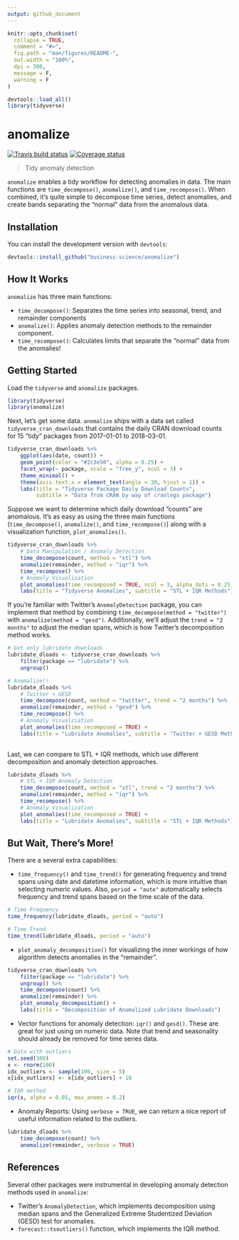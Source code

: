 ```yaml
---
output: github_document
---
```


<!-- README.md is generated from README.Rmd. Please edit that file -->

```r
knitr::opts_chunk$set(
  collapse = TRUE,
  comment = "#>",
  fig.path = "man/figures/README-",
  out.width = "100%",
  dpi = 300,
  message = F,
  warning = F
)

devtools::load_all()
library(tidyverse)
```


# anomalize

[![Travis build status](https://travis-ci.org/business-science/anomalize.svg?branch=master)](https://travis-ci.org/business-science/anomalize)
[![Coverage status](https://codecov.io/gh/business-science/anomalize/branch/master/graph/badge.svg)](https://codecov.io/github/business-science/anomalize?branch=master)


> Tidy anomaly detection

`anomalize` enables a tidy workflow for detecting anomalies in data. The main functions are `time_decompose()`, `anomalize()`, and `time_recompose()`. When combined, it's quite simple to decompose time series, detect anomalies, and create bands separating the "normal" data from the anomalous data.

<!-- ## Benefits -->

<!-- With `anomalize` you can: -->

<!-- - Perform anomaly detection on grouped data -->
<!-- - Get bands that separates the "normal" data from the anomalies! -->
<!-- - Implement the best decomposition techniques including Seasonal Decomposition (STL), Twitter AnomalyDetection, and Multiplicative Decomposition -->
<!-- - Use two outlier detection methods including IQR (fast and reliable) and GESD (best performance) -->
<!-- - Visualize:  -->
<!--     - Time series decomposition on a single time series, which is useful for seeing the affects of the parameters -->
<!--     - Anomaly detection on many time series (grouped in one data frame) -->

<!-- Let's check `anomalize` out! -->

## Installation

<!-- You can install the released version of anomalize from [CRAN](https://CRAN.R-project.org) with: -->

You can install the development version with `devtools`:

``` r
devtools::install_github("business-science/anomalize")
```

## How It Works

`anomalize` has three main functions:

- `time_decompose()`: Separates the time series into seasonal, trend, and remainder components
- `anomalize()`: Applies anomaly detection methods to the remainder component.
- `time_recompose()`: Calculates limits that separate the "normal" data from the anomalies!

## Getting Started

Load the `tidyverse` and `anomalize` packages.

```r
library(tidyverse)
library(anomalize)
```


Next, let's get some data.  `anomalize` ships with a data set called `tidyverse_cran_downloads` that contains the daily CRAN download counts for 15 "tidy" packages from 2017-01-01 to 2018-03-01.

```r
tidyverse_cran_downloads %>%
    ggplot(aes(date, count)) +
    geom_point(color = "#2c3e50", alpha = 0.25) +
    facet_wrap(~ package, scale = "free_y", ncol = 3) +
    theme_minimal() +
    theme(axis.text.x = element_text(angle = 30, hjust = 1)) +
    labs(title = "Tidyverse Package Daily Download Counts",
         subtitle = "Data from CRAN by way of cranlogs package")
```

Suppose we want to determine which daily download "counts" are anomalous. It's as easy as using the three main functions (`time_decompose()`, `anomalize()`, and `time_recompose()`) along with a visualization function, `plot_anomalies()`.

```r
tidyverse_cran_downloads %>%
    # Data Manipulation / Anomaly Detection
    time_decompose(count, method = "stl") %>%
    anomalize(remainder, method = "iqr") %>%
    time_recompose() %>%
    # Anomaly Visualization
    plot_anomalies(time_recomposed = TRUE, ncol = 3, alpha_dots = 0.25) +
    labs(title = "Tidyverse Anomalies", subtitle = "STL + IQR Methods") 
```

If you're familiar with Twitter's `AnomalyDetection` package, you can implement that method by combining `time_decompose(method = "twitter")` with `anomalize(method = "gesd")`. Additionally, we'll adjust the `trend = "2 months"` to adjust the median spans, which is how Twitter's decomposition method works.

```r
# Get only lubridate downloads
lubridate_dloads <- tidyverse_cran_downloads %>%
    filter(package == "lubridate") %>% 
    ungroup()

# Anomalize!!
lubridate_dloads %>%
    # Twitter + GESD
    time_decompose(count, method = "twitter", trend = "2 months") %>%
    anomalize(remainder, method = "gesd") %>%
    time_recompose() %>%
    # Anomaly Visualziation
    plot_anomalies(time_recomposed = TRUE) +
    labs(title = "Lubridate Anomalies", subtitle = "Twitter + GESD Methods")
    
```

Last, we can compare to STL + IQR methods, which use different decomposition and anomaly detection approaches.

```r
lubridate_dloads %>%
    # STL + IQR Anomaly Detection
    time_decompose(count, method = "stl", trend = "2 months") %>%
    anomalize(remainder, method = "iqr") %>%
    time_recompose() %>%
    # Anomaly Visualization
    plot_anomalies(time_recomposed = TRUE) +
    labs(title = "Lubridate Anomalies", subtitle = "STL + IQR Methods")
```

## But Wait, There's More!

There are a several extra capabilities:

- `time_frequency()` and `time_trend()` for generating frequency and trend spans using date and datetime information, which is more intuitive than selecting numeric values. Also, `period = "auto"` automatically selects frequency and trend spans based on the time scale of the data.

```r
# Time Frequency
time_frequency(lubridate_dloads, period = "auto")
```

```r
# Time Trend
time_trend(lubridate_dloads, period = "auto")
```


- `plot_anomaly_decomposition()` for visualizing the inner workings of how algorithm detects anomalies in the "remainder". 

```r
tidyverse_cran_downloads %>%
    filter(package == "lubridate") %>%
    ungroup() %>%
    time_decompose(count) %>%
    anomalize(remainder) %>%
    plot_anomaly_decomposition() +
    labs(title = "Decomposition of Anomalized Lubridate Downloads")
```

<!-- - Other `time_decompose` methods: In addition to "stl" and "twitter", we have added "multiplicative" for time series with non-constant variance. Word of caution that statistical transformations such as logarithmic or power transformations may perform better. -->

- Vector functions for anomaly detection: `iqr()` and `gesd()`. These are great for just using on numeric data. Note that trend and seasonality should already be removed for time series data.

```r
# Data with outliers
set.seed(100)
x <- rnorm(100)
idx_outliers <- sample(100, size = 5)
x[idx_outliers] <- x[idx_outliers] + 10

# IQR method
iqr(x, alpha = 0.05, max_anoms = 0.2)
```

- Anomaly Reports: Using `verbose = TRUE`, we can return a nice report of useful information related to the outliers.

```r
lubridate_dloads %>%
    time_decompose(count) %>%
    anomalize(remainder, verbose = TRUE)
```




## References

Several other packages were instrumental in developing anomaly detection methods used in `anomalize`:

- Twitter's `AnomalyDetection`, which implements decomposition using median spans and the Generalized Extreme Studentized Deviation (GESD) test for anomalies.
- `forecast::tsoutliers()` function, which implements the IQR method. 
